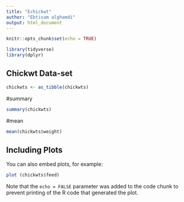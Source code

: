 ---
title: "Echickwt"
author: "Ebtisam alghamdi"
output: html_document
---



```{r setup, include=TRUE}
knitr::opts_chunk$set(echo = TRUE)
```

```{r}
library(tidyverse)
library(dplyr)
```
## Chickwt Data-set


 
```{r}
chickwts <- as_tibble(chickwts)
```
#summary 
```{r }
summary(chickwts)
```
#mean
```{r}
mean(chickwts$weight)
```


## Including Plots

You can also embed plots, for example:

```{r feed, echo=FALSE}
plot (chickwts$feed)
```

Note that the `echo = FALSE` parameter was added to the code chunk to prevent printing of the R code that generated the plot.
